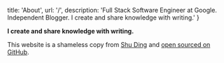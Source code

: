 
  title: 'About',
  url: '/',
  description: 'Full Stack Software Engineer at Google. Independent Blogger. I create and share knowledge with writing.'
}


**I create and share knowledge with writing.**


This website is a shameless copy from [Shu Ding](https://shud.in/) and [open sourced on GitHub](https://github.com/dnc1994/blog).
